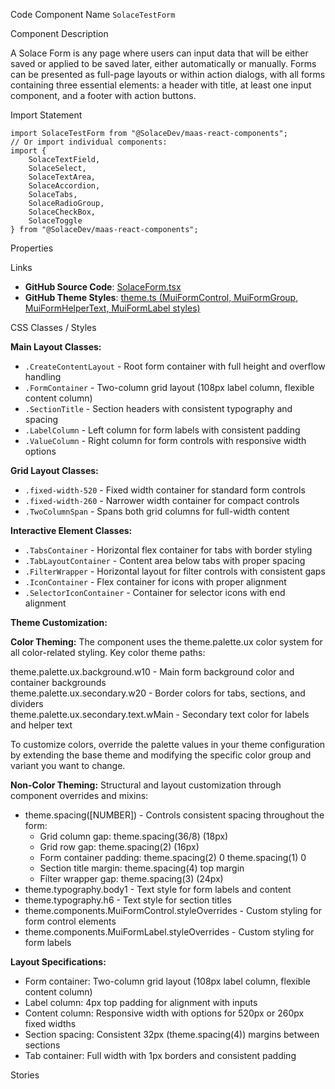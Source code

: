 
<Meta of={SolaceFormStories} />

<Title>Form</Title>

<Description of={SolaceFormStories} />

<Subtitle>Code Component Name</Subtitle>
`SolaceTestForm`

<Subtitle>Component Description</Subtitle>

A Solace Form is any page where users can input data that will be either saved or applied to be saved later, either automatically or manually. Forms can be presented as full-page layouts or within action dialogs, with all forms containing three essential elements: a header with title, at least one input component, and a footer with action buttons.

<Subtitle>Import Statement</Subtitle>

```tsx
import SolaceTestForm from "@SolaceDev/maas-react-components";
// Or import individual components:
import {
	SolaceTextField,
	SolaceSelect,
	SolaceTextArea,
	SolaceAccordion,
	SolaceTabs,
	SolaceRadioGroup,
	SolaceCheckBox,
	SolaceToggle
} from "@SolaceDev/maas-react-components";
```

<Subtitle>Properties</Subtitle>

<ArgTypes of={SolaceFormStories} />

<Subtitle>Links</Subtitle>

- **GitHub Source Code**: [SolaceForm.tsx](https://github.com/SolaceDev/maas-react-components/blob/main/src/components/SolaceForm.tsx)
- **GitHub Theme Styles**: <a href="https://github.com/SolaceDev/maas-react-components/blob/main/src/resources/theme.ts#:~:text=MuiFormControl%3A%20%7B" target="_blank">theme.ts (MuiFormControl, MuiFormGroup, MuiFormHelperText, MuiFormLabel styles)</a>

<Subtitle>CSS Classes / Styles</Subtitle>

**Main Layout Classes:**

- `.CreateContentLayout` - Root form container with full height and overflow handling
- `.FormContainer` - Two-column grid layout (108px label column, flexible content column)
- `.SectionTitle` - Section headers with consistent typography and spacing
- `.LabelColumn` - Left column for form labels with consistent padding
- `.ValueColumn` - Right column for form controls with responsive width options

**Grid Layout Classes:**

- `.fixed-width-520` - Fixed width container for standard form controls
- `.fixed-width-260` - Narrower width container for compact controls
- `.TwoColumnSpan` - Spans both grid columns for full-width content

**Interactive Element Classes:**

- `.TabsContainer` - Horizontal flex container for tabs with border styling
- `.TabLayoutContainer` - Content area below tabs with proper spacing
- `.FilterWrapper` - Horizontal layout for filter controls with consistent gaps
- `.IconContainer` - Flex container for icons with proper alignment
- `.SelectorIconContainer` - Container for selector icons with end alignment

**Theme Customization:**

**Color Theming:**
The component uses the theme.palette.ux color system for all color-related styling. Key color theme paths:

<div style={{ display: "flex", alignItems: "center", margin: "8px 0" }}>
	<div
		style={{
			width: "16px",
			height: "16px",
			backgroundColor: "#FFFFFF",
			border: "1px solid rgba(0,0,0,0.2)",
			borderRadius: "3px",
			marginRight: "8px"
		}}
	></div>
	<span>theme.palette.ux.background.w10 - Main form background color and container backgrounds</span>
</div>
<div style={{ display: "flex", alignItems: "center", margin: "8px 0" }}>
	<div
		style={{
			width: "16px",
			height: "16px",
			backgroundColor: "#E7E9EC",
			border: "1px solid rgba(0,0,0,0.2)",
			borderRadius: "3px",
			marginRight: "8px"
		}}
	></div>
	<span>theme.palette.ux.secondary.w20 - Border colors for tabs, sections, and dividers</span>
</div>
<div style={{ display: "flex", alignItems: "center", margin: "8px 0" }}>
	<div
		style={{
			width: "16px",
			height: "16px",
			backgroundColor: "#647481",
			border: "1px solid rgba(0,0,0,0.2)",
			borderRadius: "3px",
			marginRight: "8px"
		}}
	></div>
	<span>theme.palette.ux.secondary.text.wMain - Secondary text color for labels and helper text</span>
</div>

To customize colors, override the palette values in your theme configuration by extending the base theme and modifying the specific color group and variant you want to change.

**Non-Color Theming:**
Structural and layout customization through component overrides and mixins:

- theme.spacing([NUMBER]) - Controls consistent spacing throughout the form:
  - Grid column gap: theme.spacing(36/8) (18px)
  - Grid row gap: theme.spacing(2) (16px)
  - Form container padding: theme.spacing(2) 0 theme.spacing(1) 0
  - Section title margin: theme.spacing(4) top margin
  - Filter wrapper gap: theme.spacing(3) (24px)
- theme.typography.body1 - Text style for form labels and content
- theme.typography.h6 - Text style for section titles
- theme.components.MuiFormControl.styleOverrides - Custom styling for form control elements
- theme.components.MuiFormLabel.styleOverrides - Custom styling for form labels

**Layout Specifications:**

- Form container: Two-column grid layout (108px label column, flexible content column)
- Label column: 4px top padding for alignment with inputs
- Content column: Responsive width with options for 520px or 260px fixed widths
- Section spacing: Consistent 32px (theme.spacing(4)) margins between sections
- Tab container: Full width with 1px borders and consistent padding

<Subtitle>Stories</Subtitle>

<CustomStories />
